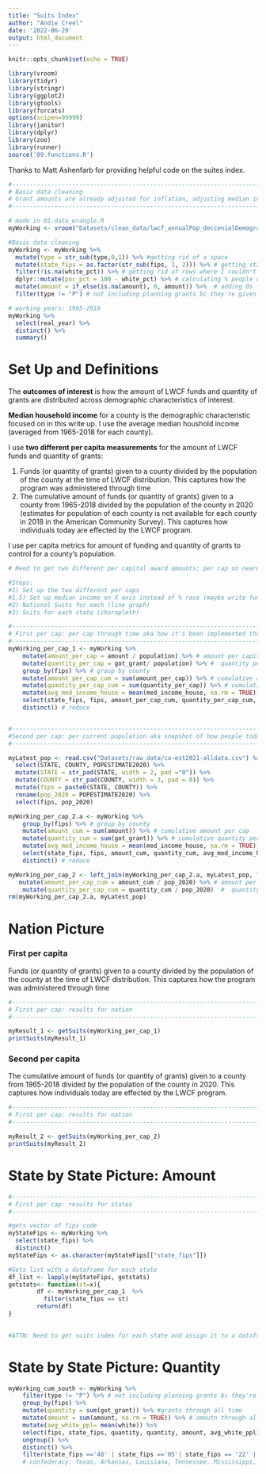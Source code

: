 ```yaml
---
title: "Suits Index"
author: "Andie Creel"
date: '2022-06-29'
output: html_document
---
```


```r
knitr::opts_chunk$set(echo = TRUE)
```

```r
library(vroom)
library(tidyr)
library(stringr)
library(ggplot2)
library(gtools)
library(forcats)
options(scipen=99999)
library(janitor)
library(dplyr)
library(zoo)
library(runner)
source('09.functions.R')
```

Thanks to Matt Ashenfarb for providing helpful code on the suites index. 
```r
#-------------------------------------------------------------------------------
# Basic data cleaning
# Grant amounts are already adjusted for inflation, adjusting median income (2018 dollars)
#-------------------------------------------------------------------------------

# made in 01.data_wrangle.R
myWorking <- vroom("Datasets/clean_data/lwcf_annualPop_deccenialDemographics.csv") 

#Basic data cleaning
myWorking <- myWorking %>%
  mutate(type = str_sub(type,0,1)) %>% #getting rid of a space 
  mutate(state_fips = as.factor(str_sub(fips, 1, 2))) %>% # getting state fips code
  filter(!is.na(white_pct)) %>% # getting rid of rows where I couldn't get their demographic data
  dplyr::mutate(poc_pct = 100 - white_pct) %>% # calculating % people of color as non-hispanic white
  mutate(amount = if_else(is.na(amount), 0, amount)) %>%  # adding 0s for amount of grant rewarded
  filter(type != "P") # not including planning grants bc they're given to states, not counties

# working years: 1965-2018
myWorking %>%
  select(real_year) %>%
  distinct() %>%
  summary()

```

# Set Up and Definitions 

The **outcomes of interest** is how the amount of LWCF funds and quantity of grants are distributed across demographic characteristics of interest. 

**Median household income** for a county is the demographic characteristic focused on in this write up. I use the average median houshold income (averaged from 1965-2018 for each county). 

I use **two different per capita measurements** for the amount of LWCF funds and quantity of grants:

1. Funds (or quantity of grants) given to a county  divided by the population of the county at the time of LWCF distribution. This captures how the program was administered through time
2. The cumulative amount of funds (or quantity of grants) given to a county from 1965-2018 divided by the population of the county in 2020 (estimates for population of each county is not available for each county in 2018 in the American Community Survey). This captures how individuals today are effected by the LWCF program.

I use per capita metrics for amount of funding and quantity of grants to control for a county's population. 

```r
# Need to get two different per capital award amounts: per cap on nearest year to award amount (how it's been distributed historically) and per cap on most recent year (snap shot on how current people have been invested in)

#Steps: 
#1) Set up the two different per caps 
#1.5) Set up median income on X axis instead of % race (maybe write function where we can say variable on X, and give it the dataset (ex, just MTs dataset) so that this can be neater and quicker)
#2) National Suits for each (line graph)
#3) Suits for each state (choropleth)

#-------------------------------------------------------------------------------
# First per cap: per cap through time aka how it's been implemented through time
#-------------------------------------------------------------------------------
myWorking_per_cap_1 <- myWorking %>%
    mutate(amount_per_cap = amount / population) %>% # amount per capita each year
    mutate(quantity_per_cap = got_grant/ population) %>% #  quantity per capita each year
    group_by(fips) %>% # group by county
    mutate(amount_per_cap_cum = sum(amount_per_cap)) %>% # cumulative amount per cap
    mutate(quantity_per_cap_cum = sum(quantity_per_cap)) %>% # cumulative quantity per cap
    mutate(avg_med_income_house = mean(med_income_house, na.rm = TRUE)) %>% #average median income
    select(state_fips, fips, amount_per_cap_cum, quantity_per_cap_cum, avg_med_income_house) %>% # set up reduce down to one entry per county
    distinct() # reduce


#-------------------------------------------------------------------------------
#Second per cap: per current population aka snapshot of how people today are affect 
#-------------------------------------------------------------------------------

myLatest_pop <- read.csv("Datasets/raw_data/co-est2021-alldata.csv") %>%
  select(STATE, COUNTY, POPESTIMATE2020) %>%
  mutate(STATE = str_pad(STATE, width = 2, pad ="0")) %>%
  mutate(COUNTY = str_pad(COUNTY, width = 3, pad = 0)) %>%
  mutate(fips = paste0(STATE, COUNTY)) %>%
  rename(pop_2020 = POPESTIMATE2020) %>%
  select(fips, pop_2020)

myWorking_per_cap_2.a <- myWorking %>%
    group_by(fips) %>% # group by county
    mutate(amount_cum = sum(amount)) %>% # cumulative amount per cap
    mutate(quantity_cum = sum(got_grant)) %>% # cumulative quantity per cap
    mutate(avg_med_income_house = mean(med_income_house, na.rm = TRUE)) %>% #average median income
    select(state_fips, fips, amount_cum, quantity_cum, avg_med_income_house) %>% # set up reduce down to one entry per county
    distinct() # reduce

myWorking_per_cap_2 <- left_join(myWorking_per_cap_2.a, myLatest_pop, "fips") %>%
   mutate(amount_per_cap_cum = amount_cum / pop_2020) %>% # amount per capita in 2020
    mutate(quantity_per_cap_cum = quantity_cum / pop_2020)  #  quantity per capita in 2020
rm(myWorking_per_cap_2.a, myLatest_pop)  


```

# Nation Picture

### First per capita 
Funds (or quantity of grants) given to a county  divided by the population of the county at the time of LWCF distribution. This captures how the program was administered through time

```r

#-------------------------------------------------------------------------------
# First per cap: results for nation 
#-------------------------------------------------------------------------------

myResult_1 <- getSuits(myWorking_per_cap_1)
printSuits(myResult_1)
```

### Second per capita 
The cumulative amount of funds (or quantity of grants) given to a county from 1965-2018 divided by the population of the county in 2020. This captures how individuals today are effected by the LWCF program.

```r

#-------------------------------------------------------------------------------
# First per cap: results for nation 
#-------------------------------------------------------------------------------

myResult_2 <- getSuits(myWorking_per_cap_2)
printSuits(myResult_2)
```


# State by State Picture: Amount

```r
#-------------------------------------------------------------------------------
# First per cap: results for states
#-------------------------------------------------------------------------------

#gets vector of fips code
myStateFips <- myWorking %>%
  select(state_fips) %>% 
  distinct()
myStateFips <- as.character(myStateFips[["state_fips"]])

#Gets list with a dataframe for each state
df_list <- lapply(myStateFips, getstats)
getstats<- function(st=x){
        df <- myWorking_per_cap_1  %>%
          filter(state_fips == st)
        return(df)
}
 

#ATTN: Need to get suits index for each state and assign it to a dataframe with state abbrev to make a choropleth map 


```


# State by State Picture: Quantity


<!-- # Ex-Confederate States -->
<!-- Code isn't done yet. -->
```r
myWorking_cum_south <- myWorking %>%
    filter(type != "P") %>% # not including planning grants bc they're given to states, not counties
    group_by(fips) %>%
    mutate(quantity = sum(got_grant)) %>% #grants through all time
    mutate(amount = sum(amount, na.rm = TRUE)) %>% # amoutn through all time
    mutate(avg_white_ppl= mean(white)) %>%
    select(fips, state_fips, quantity, quantity, amount, avg_white_ppl) %>%
    ungroup() %>%
    distinct() %>%
    filter(state_fips =='48' | state_fips =='05'| state_fips == '22' | state_fips == '47' | state_fips =='28' | state_fips == '01' | state_fips == '13' | state_fips == '12' | state_fips == '45' | state_fips == '37' | state_fips == '51')
    # confederacy: Texas, Arkansas, Louisiana, Tennessee, Mississippi, Alabama, Georgia, Florida, South Carolina, North Carolina and Virginia

```

